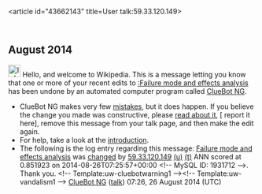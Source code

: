 <article id="43662143" title=User talk:59.33.120.149>
	<talkpage id="43662143" title="User talk:59.33.120.149">


== August 2014 ==
[[File:Information.svg|left|25px|alt=|link=]] Hello, and welcome to Wikipedia. This is a message letting you know that one or more of your recent edits to [[:Failure mode and effects analysis]] has been undone by an automated computer program called [[User:ClueBot NG|ClueBot NG]].
{{clear}}
* ClueBot NG makes very few [[User:ClueBot NG#Information About False Positives|mistakes]], but it does happen. If you believe the change you made was constructive, please [[User:ClueBot NG#Information About False Positives|read about it]], [{{User:ClueBot NG/Warnings/FPReport|1931712}} report it here], remove this message from your talk page, and then make the edit again.
* For help, take a look at the [[Wikipedia:Introduction|introduction]].
* The following is the log entry regarding this message: [[Failure mode and effects analysis]] was [http://en.wikipedia.org/w/index.php?title=Failure+mode+and+effects+analysis&amp;diff=622852608&amp;oldid=622188578 changed] by [[Special:Contributions/59.33.120.149|59.33.120.149]] [[User:59.33.120.149|(u)]] [[User talk:59.33.120.149|(t)]] ANN scored at 0.851923 on 2014-08-26T07:25:57+00:00 &lt;!-- MySQL ID: 1931712 --&gt;. Thank you. &lt;!-- Template:uw-cluebotwarning1 --&gt;&lt;!-- Template:uw-vandalism1 --&gt; [[User:ClueBot NG|ClueBot NG]] ([[User talk:ClueBot NG|talk]]) 07:26, 26 August 2014 (UTC)
	</talkpage>
</article>